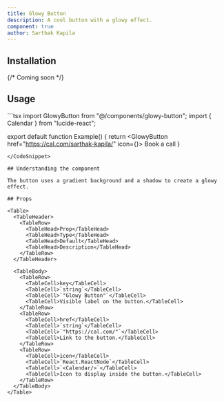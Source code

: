 ```yaml
---
title: Glowy Button
description: A cool button with a glowy effect.
component: true
author: Sarthak Kapila
---
```


<ComponentPreview name="glowy-button" />

## Installation

{/* Coming soon */}

## Usage

<CodeSnippet title="Glowy Button Example">
```tsx
import GlowyButton from "@/components/glowy-button";
import { Calendar } from "lucide-react";

export default function Example() {
  return <GlowyButton href="https://cal.com/sarthak-kapila/" icon={<Calendar/>}>
    Book a call
  </GlowyButton>
}
```
</CodeSnippet>

## Understanding the component

The button uses a gradient background and a shadow to create a glowy effect.

## Props

<Table>
  <TableHeader>
    <TableRow>
      <TableHead>Prop</TableHead>
      <TableHead>Type</TableHead>
      <TableHead>Default</TableHead>
      <TableHead>Description</TableHead>
    </TableRow>
  </TableHeader>

  <TableBody>
    <TableRow>
      <TableCell>key</TableCell>
      <TableCell>`string`</TableCell>
      <TableCell>`"Glowy Button"`</TableCell>
      <TableCell>Visible label on the button.</TableCell>
    </TableRow>
    <TableRow>
      <TableCell>href</TableCell>
      <TableCell>`string`</TableCell>
      <TableCell>`"https://cal.com/"`</TableCell>
      <TableCell>Link to the button.</TableCell>
    </TableRow>
    <TableRow>
      <TableCell>icon</TableCell>
      <TableCell>`React.ReactNode`</TableCell>
      <TableCell>`<Calendar/>`</TableCell>
      <TableCell>Icon to display inside the button.</TableCell>
    </TableRow>
  </TableBody>
</Table>
